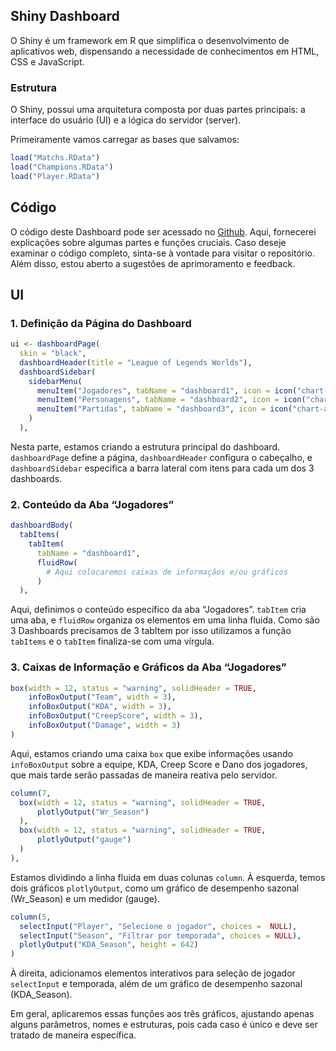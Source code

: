 
## Shiny Dashboard

O Shiny é um framework em R que simplifica o desenvolvimento de aplicativos web, dispensando a necessidade de conhecimentos em HTML, CSS e JavaScript.

### Estrutura

O Shiny, possui uma arquitetura composta por duas partes principais: a interface do usuário (UI) e a lógica do servidor (server).

Primeiramente vamos carregar as bases que salvamos:

```R
load("Matchs.RData")
load("Champions.RData")
load("Player.RData")
```

## Código

O código deste Dashboard pode ser acessado no [Github](https://github.com/Peishino/I.C/blob/main/LOLDashBoard/app.R). Aqui, fornecerei explicações sobre algumas partes e funções cruciais. Caso deseje examinar o código completo, sinta-se à vontade para visitar o repositório. Além disso, estou aberto a sugestões de aprimoramento e feedback.


## UI

### 1. Definição da Página do Dashboard
```R
ui <- dashboardPage(
  skin = "black",
  dashboardHeader(title = "League of Legends Worlds"),
  dashboardSidebar(
    sidebarMenu(
      menuItem("Jogadores", tabName = "dashboard1", icon = icon("chart-line")),
      menuItem("Personagens", tabName = "dashboard2", icon = icon("chart-bar")),
      menuItem("Partidas", tabName = "dashboard3", icon = icon("chart-area"))
    )
  ),
```
Nesta parte, estamos criando a estrutura principal do dashboard. `dashboardPage` define a página, `dashboardHeader` configura o cabeçalho, e `dashboardSidebar` especifica a barra lateral com itens para cada um dos 3 dashboards.

### 2. Conteúdo da Aba "Jogadores"
```R
dashboardBody(
  tabItems(
    tabItem(
      tabName = "dashboard1",
      fluidRow(
        # Aqui colocaremos caixas de informaçãos e/ou gráficos
      )
  ),
```
Aqui, definimos o conteúdo específico da aba "Jogadores". `tabItem` cria uma aba, e `fluidRow` organiza os elementos em uma linha fluida.
Como são 3 Dashboards precisamos de 3 tabItem por isso utilizamos a função `tabItems` e o `tabItem` finaliza-se com uma vírgula.

### 3. Caixas de Informação e Gráficos da Aba "Jogadores"
```R
box(width = 12, status = "warning", solidHeader = TRUE,
    infoBoxOutput("Team", width = 3),
    infoBoxOutput("KDA", width = 3),
    infoBoxOutput("CreepScore", width = 3),
    infoBoxOutput("Damage", width = 3)
)
```
Aqui, estamos criando uma caixa `box` que exibe informações usando `infoBoxOutput` sobre a equipe, KDA, Creep Score e Dano dos jogadores, que mais tarde serão passadas de maneira reativa pelo servidor.

```R
column(7,
  box(width = 12, status = "warning", solidHeader = TRUE,
      plotlyOutput("Wr_Season")
  ),
  box(width = 12, status = "warning", solidHeader = TRUE,
      plotlyOutput("gauge")
  )
),
```
Estamos dividindo a linha fluida em duas colunas `column`. À esquerda, temos dois gráficos `plotlyOutput`, como um gráfico de desempenho sazonal (Wr_Season) e um medidor (gauge).

```R
column(5,
  selectInput("Player", "Selecione o jogador", choices =  NULL),
  selectInput("Season", "Filtrar por temporada", choices = NULL),
  plotlyOutput("KDA_Season", height = 642)
)
```
À direita, adicionamos elementos interativos para seleção de jogador `selectInput` e temporada, além de um gráfico de desempenho sazonal (KDA_Season).

Em geral, aplicaremos essas funções aos três gráficos, ajustando apenas alguns parâmetros, nomes e estruturas, pois cada caso é único e deve ser tratado de maneira específica.


